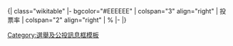 <!-- Election candidates and results template
     See Template_talk:Election box for details of how to use this template
     --><noinclude>{| class="wikitable"</noinclude>
|- bgcolor="#EEEEEE"
| colspan="3" align="right" | 投票率
| colspan="2" align="right" | {{{percentage}}}%
|-<noinclude>
|}
{{documentation}}
[[Category:選舉及公投訊息框模板]]
</noinclude>